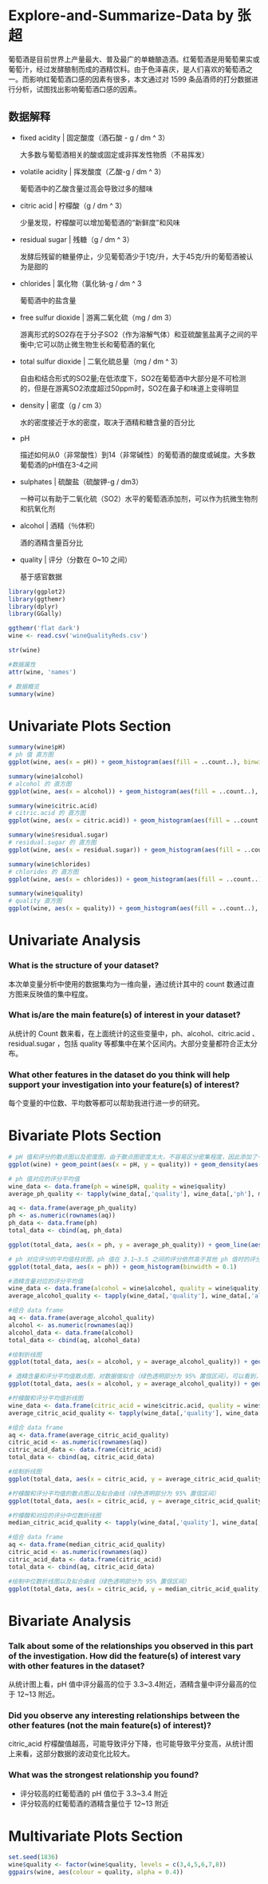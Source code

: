 Explore-and-Summarize-Data by 张超
========================================================

葡萄酒是目前世界上产量最大、普及最广的单糖酿造酒。红葡萄酒是用葡萄果实或葡萄汁，经过发酵酿制而成的酒精饮料。由于色泽喜庆，是人们喜欢的葡萄酒之一。而影响红葡萄酒口感的因素有很多，本文通过对 1599 条品酒师的打分数据进行分析，试图找出影响葡萄酒口感的因素。

## 数据解释

- fixed acidity | 固定酸度（酒石酸 - g / dm ^ 3）

    大多数与葡萄酒相关的酸或固定或非挥发性物质（不易挥发）
  
- volatile acidity | 挥发酸度（乙酸-g / dm ^ 3）

    葡萄酒中的乙酸含量过高会导致过多的醋味

- citric acid | 柠檬酸（g / dm ^ 3）

    少量发现，柠檬酸可以增加葡萄酒的“新鲜度”和风味
  
- residual sugar | 残糖（g / dm ^ 3）

    发酵后残留的糖量停止，少见葡萄酒少于1克/升，大于45克/升的葡萄酒被认为是甜的
  
- chlorides | 氯化物（氯化钠-g / dm ^ 3

    葡萄酒中的盐含量
  
- free sulfur dioxide | 游离二氧化硫（mg / dm 3）

    游离形式的SO2存在于分子SO2（作为溶解气体）和亚硫酸氢盐离子之间的平衡中;它可以防止微生物生长和葡萄酒的氧化
  
- total sulfur dioxide | 二氧化硫总量（mg / dm ^ 3）

    自由和结合形式的SO2量;在低浓度下，SO2在葡萄酒中大部分是不可检测的，但是在游离SO2浓度超过50ppm时，SO2在鼻子和味道上变得明显
  
- density | 密度（g / cm 3）

    水的密度接近于水的密度，取决于酒精和糖含量的百分比
  
- pH

    描述如何从0（非常酸性）到14（非常碱性）的葡萄酒的酸度或碱度。大多数葡萄酒的pH值在3-4之间
  
- sulphates | 硫酸盐（硫酸钾-g / dm3）

    一种可以有助于二氧化硫（SO2）水平的葡萄酒添加剂，可以作为抗微生物剂和抗氧化剂
  
- alcohol | 酒精（％体积）

    酒的酒精含量百分比
  
- quality | 评分（分数在 0~10 之间）

    基于感官数据

```r
library(ggplot2)
library(ggthemr)
library(dplyr)
library(GGally)
```

```r
ggthemr('flat dark')
wine <- read.csv('wineQualityReds.csv')

str(wine)

#数据属性
attr(wine, 'names')
```

```r
# 数据概览
summary(wine)
```

# Univariate Plots Section
```r
summary(wine$pH)
# ph 值 直方图
ggplot(wine, aes(x = pH)) + geom_histogram(aes(fill = ..count..), binwidth = 0.1)
```

```r
summary(wine$alcohol)
# alcohol 的 直方图
ggplot(wine, aes(x = alcohol)) + geom_histogram(aes(fill = ..count..), binwidth = 0.5)
```

```r
summary(wine$citric.acid)
# citric.acid 的 直方图
ggplot(wine, aes(x = citric.acid)) + geom_histogram(aes(fill = ..count..), binwidth = 0.02)
```

```r
summary(wine$residual.sugar)
# residual.sugar 的 直方图
ggplot(wine, aes(x = residual.sugar)) + geom_histogram(aes(fill = ..count..), binwidth = 0.5)
```

```r
summary(wine$chlorides)
# chlorides 的 直方图
ggplot(wine, aes(x = chlorides)) + geom_histogram(aes(fill = ..count..), binwidth = 0.01)
```

```r
summary(wine$quality)
# quality 直方图
ggplot(wine, aes(x = quality)) + geom_histogram(aes(fill = ..count..), binwidth = 1)
```

# Univariate Analysis

### What is the structure of your dataset?

本次单变量分析中使用的数据集均为一维向量，通过统计其中的 count 数通过直方图来反映值的集中程度。

### What is/are the main feature(s) of interest in your dataset?

从统计的 Count 数来看，在上面统计的这些变量中，ph、alcohol、citric.acid 、residual.sugar ，包括 quality 等都集中在某个区间内。大部分变量都符合正太分布。

### What other features in the dataset do you think will help support your investigation into your feature(s) of interest?

每个变量的中位数、平均数等都可以帮助我进行进一步的研究。

# Bivariate Plots Section
```r
# pH 值和评分的散点图以及密度图，由于散点图密度太大，不容易区分密集程度，因此添加了一个密度曲线图
ggplot(wine) + geom_point(aes(x = pH, y = quality)) + geom_density(aes(x = pH, colour = quality), color = 'white')
```

```r
# ph 值对应的评分平均值
wine_data <- data.frame(ph = wine$pH, quality = wine$quality)
average_ph_quality <- tapply(wine_data[,'quality'], wine_data[,'ph'], mean)

aq <- data.frame(average_ph_quality)
ph <- as.numeric(rownames(aq))
ph_data <- data.frame(ph)
total_data <- cbind(aq, ph_data)

ggplot(total_data, aes(x = ph, y = average_ph_quality)) + geom_line(aes(color = 'white'))
```

```r
# ph 对应评分的平均值柱状图，ph 值在 3.1~3.5 之间的评分依然高于其他 ph 值时的评分
ggplot(total_data, aes(x = ph)) + geom_histogram(binwidth = 0.1)
```


```r
#酒精含量对应的评分平均值
wine_data <- data.frame(alcohol = wine$alcohol, quality = wine$quality)
average_alcohol_quality <- tapply(wine_data[,'quality'], wine_data[,'alcohol'], mean)

#组合 data frame
aq <- data.frame(average_alcohol_quality)
alcohol <- as.numeric(rownames(aq))
alcohol_data <- data.frame(alcohol)
total_data <- cbind(aq, alcohol_data)

#绘制折线图
ggplot(total_data, aes(x = alcohol, y = average_alcohol_quality)) + geom_line(aes(color = 'white'))
```

```r
# 酒精含量和评分平均值散点图，对数据做拟合（绿色透明部分为 95% 置信区间）。可以看到，酒精度数越高，获得的评分平均值越高，但是结合酒精度数出现的频率直方图可以看到，酒精度数越高，出现的次数反而越少，所以只凭平均值并不能得出酒精度数越高，评分越好的判断。
ggplot(total_data, aes(x = alcohol, y = average_alcohol_quality)) + geom_point() + geom_smooth(method = lm)
```

```r
#柠檬酸和评分平均值折线图
wine_data <- data.frame(citric_acid = wine$citric.acid, quality = wine$quality)
average_citric_acid_quality <- tapply(wine_data[,'quality'], wine_data[,'citric_acid'], mean)

#组合 data frame
aq <- data.frame(average_citric_acid_quality)
citric_acid <- as.numeric(rownames(aq))
citric_acid_data <- data.frame(citric_acid)
total_data <- cbind(aq, citric_acid_data)

#绘制折线图
ggplot(total_data, aes(x = citric_acid, y = average_citric_acid_quality)) + geom_line(aes(color = 'white')) 
```

```r
#柠檬酸和评分平均值的散点图以及拟合曲线（绿色透明部分为 95% 置信区间）
ggplot(total_data, aes(x = citric_acid, y = average_citric_acid_quality)) + geom_point() + geom_smooth(method = lm)
```

```r
#柠檬酸和对应的评分中位数折线图
median_citric_acid_quality <- tapply(wine_data[,'quality'], wine_data[,'citric_acid'], median)

#组合 data frame
aq <- data.frame(median_citric_acid_quality)
citric_acid <- as.numeric(rownames(aq))
citric_acid_data <- data.frame(citric_acid)
total_data <- cbind(aq, citric_acid_data)

#绘制中位数折线图以及拟合曲线（绿色透明部分为 95% 置信区间）
ggplot(total_data, aes(x = citric_acid, y = median_citric_acid_quality)) + geom_point() + geom_smooth(method = lm)
```

# Bivariate Analysis

### Talk about some of the relationships you observed in this part of the investigation. How did the feature(s) of interest vary with other features in the dataset?

从统计图上看，pH 值中评分最高的位于 3.3~3.4附近，酒精含量中评分最高的位于 12~13 附近。

### Did you observe any interesting relationships between the other features (not the main feature(s) of interest)?

citric_acid 柠檬酸值越高，可能导致评分下降，也可能导致平分变高，从统计图上来看，这部分数据的波动变化比较大。

### What was the strongest relationship you found?

- 评分较高的红葡萄酒的 pH 值位于 3.3~3.4 附近
- 评分较高的红葡萄酒的酒精含量位于 12~13 附近

# Multivariate Plots Section

```r
set.seed(1836)
wine$quality <- factor(wine$quality, levels = c(3,4,5,6,7,8))
ggpairs(wine, aes(colour = quality, alpha = 0.4))
```

